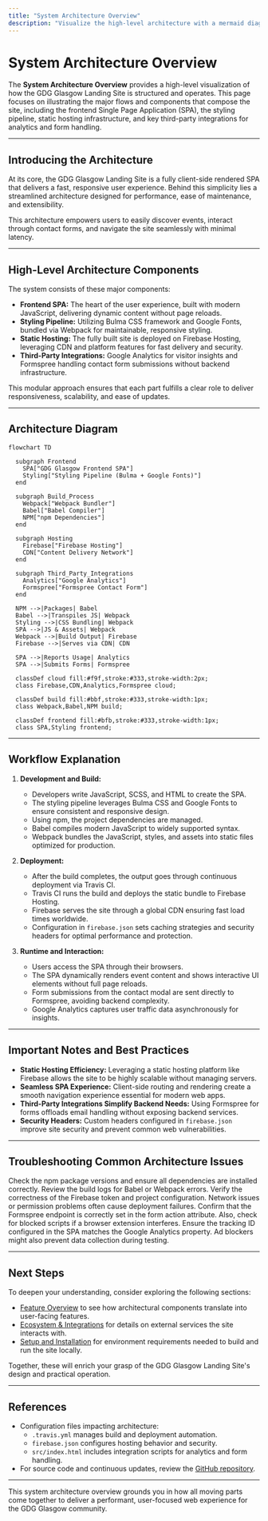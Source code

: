 ```yaml
---
title: "System Architecture Overview"
description: "Visualize the high-level architecture with a mermaid diagram covering major flows: the frontend SPA, styling pipeline, static hosting, and third-party integrations for analytics and forms."
---
```


# System Architecture Overview

The **System Architecture Overview** provides a high-level visualization of how the GDG Glasgow Landing Site is structured and operates. This page focuses on illustrating the major flows and components that compose the site, including the frontend Single Page Application (SPA), the styling pipeline, static hosting infrastructure, and key third-party integrations for analytics and form handling.

---

## Introducing the Architecture

At its core, the GDG Glasgow Landing Site is a fully client-side rendered SPA that delivers a fast, responsive user experience. Behind this simplicity lies a streamlined architecture designed for performance, ease of maintenance, and extensibility.

This architecture empowers users to easily discover events, interact through contact forms, and navigate the site seamlessly with minimal latency.

---

## High-Level Architecture Components

The system consists of these major components:

- **Frontend SPA:** The heart of the user experience, built with modern JavaScript, delivering dynamic content without page reloads.
- **Styling Pipeline:** Utilizing Bulma CSS framework and Google Fonts, bundled via Webpack for maintainable, responsive styling.
- **Static Hosting:** The fully built site is deployed on Firebase Hosting, leveraging CDN and platform features for fast delivery and security.
- **Third-Party Integrations:** Google Analytics for visitor insights and Formspree handling contact form submissions without backend infrastructure.

This modular approach ensures that each part fulfills a clear role to deliver responsiveness, scalability, and ease of updates.

---

## Architecture Diagram

```mermaid
flowchart TD

  subgraph Frontend
    SPA["GDG Glasgow Frontend SPA"]
    Styling["Styling Pipeline (Bulma + Google Fonts)"]
  end

  subgraph Build_Process
    Webpack["Webpack Bundler"]
    Babel["Babel Compiler"]
    NPM["npm Dependencies"]
  end

  subgraph Hosting
    Firebase["Firebase Hosting"]
    CDN["Content Delivery Network"]
  end

  subgraph Third_Party_Integrations
    Analytics["Google Analytics"]
    Formspree["Formspree Contact Form"]
  end

  NPM -->|Packages| Babel
  Babel -->|Transpiles JS| Webpack
  Styling -->|CSS Bundling| Webpack
  SPA -->|JS & Assets| Webpack
  Webpack -->|Build Output| Firebase
  Firebase -->|Serves via CDN| CDN

  SPA -->|Reports Usage| Analytics
  SPA -->|Submits Forms| Formspree

  classDef cloud fill:#f9f,stroke:#333,stroke-width:2px;
  class Firebase,CDN,Analytics,Formspree cloud;

  classDef build fill:#bbf,stroke:#333,stroke-width:1px;
  class Webpack,Babel,NPM build;

  classDef frontend fill:#bfb,stroke:#333,stroke-width:1px;
  class SPA,Styling frontend;

```

---

## Workflow Explanation

1. **Development and Build:**
   - Developers write JavaScript, SCSS, and HTML to create the SPA.
   - The styling pipeline leverages Bulma CSS and Google Fonts to ensure consistent and responsive design.
   - Using npm, the project dependencies are managed.
   - Babel compiles modern JavaScript to widely supported syntax.
   - Webpack bundles the JavaScript, styles, and assets into static files optimized for production.

2. **Deployment:**
   - After the build completes, the output goes through continuous deployment via Travis CI.
   - Travis CI runs the build and deploys the static bundle to Firebase Hosting.
   - Firebase serves the site through a global CDN ensuring fast load times worldwide.
   - Configuration in `firebase.json` sets caching strategies and security headers for optimal performance and protection.

3. **Runtime and Interaction:**
   - Users access the SPA through their browsers.
   - The SPA dynamically renders event content and shows interactive UI elements without full page reloads.
   - Form submissions from the contact modal are sent directly to Formspree, avoiding backend complexity.
   - Google Analytics captures user traffic data asynchronously for insights.

---

## Important Notes and Best Practices

- **Static Hosting Efficiency:** Leveraging a static hosting platform like Firebase allows the site to be highly scalable without managing servers.
- **Seamless SPA Experience:** Client-side routing and rendering create a smooth navigation experience essential for modern web apps.
- **Third-Party Integrations Simplify Backend Needs:** Using Formspree for forms offloads email handling without exposing backend services.
- **Security Headers:** Custom headers configured in `firebase.json` improve site security and prevent common web vulnerabilities.

---

## Troubleshooting Common Architecture Issues

<AccordionGroup title="Troubleshooting Architecture and Deployment">  <Accordion title="Build Failures in Travis CI">  Check the npm package versions and ensure all dependencies are installed correctly. Review the build logs for Babel or Webpack errors.  </Accordion>  <Accordion title="Firebase Deployment Errors">  Verify the correctness of the Firebase token and project configuration. Network issues or permission problems often cause deployment failures.  </Accordion>  <Accordion title="Contact Form Not Sending">  Confirm that the Formspree endpoint is correctly set in the form action attribute. Also, check for blocked scripts if a browser extension interferes.  </Accordion>  <Accordion title="Google Analytics Data Not Appearing">  Ensure the tracking ID configured in the SPA matches the Google Analytics property. Ad blockers might also prevent data collection during testing.  </Accordion></AccordionGroup>

---

## Next Steps

To deepen your understanding, consider exploring the following sections:

- [Feature Overview](/overview/architecture_features/feature_highlights) to see how architectural components translate into user-facing features.
- [Ecosystem & Integrations](/overview/architecture_features/ecosystem_integrations) for details on external services the site interacts with.
- [Setup and Installation](/getting-started/setup-and-installation/prerequisites) for environment requirements needed to build and run the site locally.

Together, these will enrich your grasp of the GDG Glasgow Landing Site's design and practical operation.

---

## References

- Configuration files impacting architecture:
  - `.travis.yml` manages build and deployment automation.
  - `firebase.json` configures hosting behavior and security.
  - `src/index.html` includes integration scripts for analytics and form handling.
- For source code and continuous updates, review the [GitHub repository](https://github.com/GDG-Glasgow/gdg-glasgow.com).

---

This system architecture overview grounds you in how all moving parts come together to deliver a performant, user-focused web experience for the GDG Glasgow community.